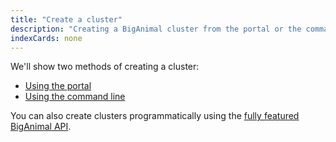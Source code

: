```yaml
---
title: "Create a cluster"
description: "Creating a BigAnimal cluster from the portal or the command line"
indexCards: none
---
```


We'll show two methods of creating a cluster:

- [Using the portal](create_cluster_portal)
- [Using the command line](create_cluster_cli)

You can also create clusters programmatically using the [fully featured BigAnimal API](/biganimal/latest/reference/api/).
